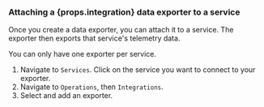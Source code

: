
<procedure>

<h3>Attaching a {props.integration} data exporter to a service</h3>

Once you create a data exporter, you can attach it to a service. The exporter
then exports that service's telemetry data.

You can only have one exporter per service.

<ExporterRegionNote />

1.  Navigate to `Services`. Click on the service you want to connect to your
    exporter.
1.  Navigate to `Operations`, then `Integrations`.
1.  Select and add an exporter.

</procedure>
